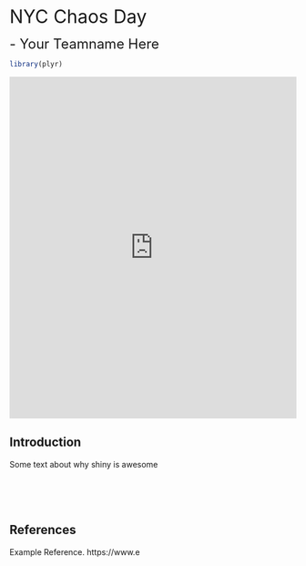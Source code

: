 <title> EDAV Final Project </title>

<style>
  .small-skip {
     margin-bottom: 0.35cm;
  }
</style>

<font size="6"> NYC Chaos Day</font> <br>

<font size="5"> - Your Teamname Here </font>

```r
library(plyr)

```
<iframe src="https://patrick-rogan.shinyapps.io/shiny/" width="100%" height="600px" frameborder="0"></iframe>

## Introduction
Some text about why shiny is awesome
<br><br>

<br><br>

## References
Example Reference. https://www.e <br>

